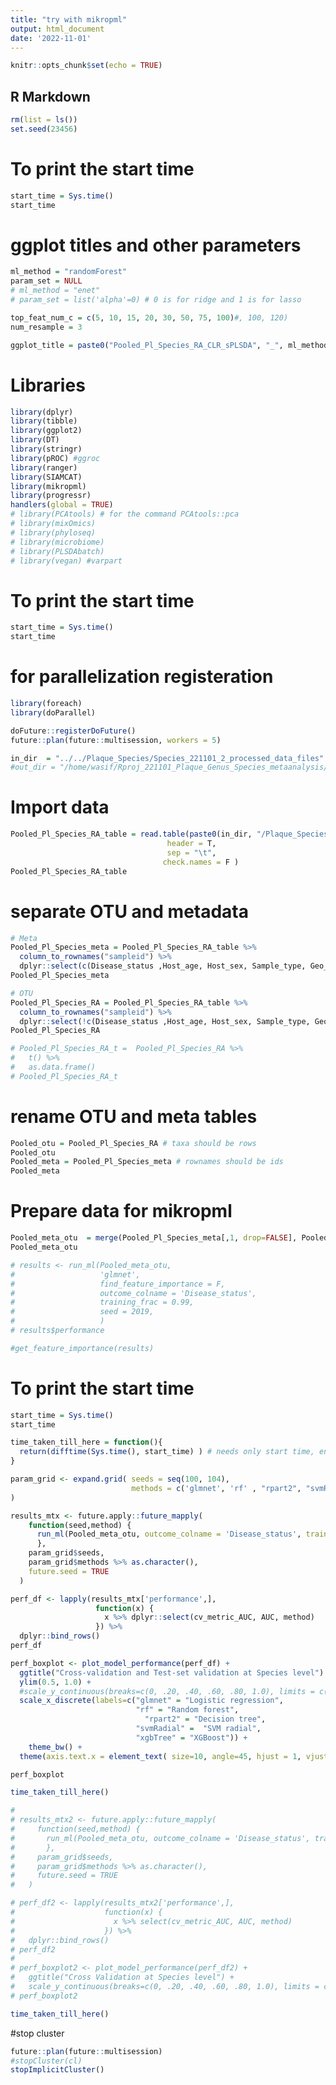 ```yaml
---
title: "try with mikropml"
output: html_document
date: '2022-11-01'
---
```


```r
knitr::opts_chunk$set(echo = TRUE)
```

## R Markdown

```r
rm(list = ls())
set.seed(23456)
```

# To print the start time
```r
start_time = Sys.time()
start_time
```

# ggplot titles and other parameters
```r
ml_method = "randomForest"
param_set = NULL
# ml_method = "enet"
# param_set = list('alpha'=0) # 0 is for ridge and 1 is for lasso

top_feat_num_c = c(5, 10, 15, 20, 30, 50, 75, 100)#, 100, 120)
num_resample = 3

ggplot_title = paste0("Pooled_Pl_Species_RA_CLR_sPLSDA", "_", ml_method) 
```

# Libraries

```r
library(dplyr)
library(tibble)
library(ggplot2)
library(DT)
library(stringr)
library(pROC) #ggroc
library(ranger)
library(SIAMCAT)
library(mikropml)
library(progressr)
handlers(global = TRUE)
# library(PCAtools) # for the command PCAtools::pca
# library(mixOmics)
# library(phyloseq)
# library(microbiome)
# library(PLSDAbatch)
# library(vegan) #varpart
```

# To print the start time
```r
start_time = Sys.time()
start_time
```

# for parallelization registeration
```r
library(foreach)
library(doParallel)

doFuture::registerDoFuture()
future::plan(future::multisession, workers = 5)
```

```r
in_dir  = "../../Plaque_Species/Species_221101_2_processed_data_files"
#out_dir = "/home/wasif/Rproj_221101_Plaque_Genus_Species_metaanalysis/Plaque_Species/Species_221101_2_processed_data_files"
```

# Import data

```r
Pooled_Pl_Species_RA_table = read.table(paste0(in_dir, "/Plaque_Species_relative_abundance_OTU_table_with_meta_data.txt"),
                                   header = T,
                                   sep = "\t",
                                  check.names = F )
Pooled_Pl_Species_RA_table
```

# separate OTU and metadata

```r
# Meta
Pooled_Pl_Species_meta = Pooled_Pl_Species_RA_table %>% 
  column_to_rownames("sampleid") %>% 
  dplyr::select(c(Disease_status ,Host_age, Host_sex, Sample_type, Geo_location, Study_name))
Pooled_Pl_Species_meta

# OTU
Pooled_Pl_Species_RA = Pooled_Pl_Species_RA_table %>% 
  column_to_rownames("sampleid") %>% 
  dplyr::select(!c(Disease_status ,Host_age, Host_sex, Sample_type, Geo_location, Study_name)) 
Pooled_Pl_Species_RA

# Pooled_Pl_Species_RA_t =  Pooled_Pl_Species_RA %>% 
#   t() %>% 
#   as.data.frame()
# Pooled_Pl_Species_RA_t
```
# rename OTU and meta tables
```r
Pooled_otu = Pooled_Pl_Species_RA # taxa should be rows
Pooled_otu
Pooled_meta = Pooled_Pl_Species_meta # rownames should be ids
Pooled_meta
```

# Prepare data for mikropml
```r
Pooled_meta_otu  = merge(Pooled_Pl_Species_meta[,1, drop=FALSE], Pooled_otu, by = "row.names") %>% column_to_rownames("Row.names")
Pooled_meta_otu
```


```r
# results <- run_ml(Pooled_meta_otu,
#                   'glmnet',
#                   find_feature_importance = F, 
#                   outcome_colname = 'Disease_status',
#                   training_frac = 0.99,
#                   seed = 2019,
#                   )
# results$performance
```


```r
#get_feature_importance(results)
```

# To print the start time
```r
start_time = Sys.time()
start_time

time_taken_till_here = function(){ 
  return(difftime(Sys.time(), start_time) ) # needs only start time, end time can be taken from Sys.time() so no need to assign
}
```


```r
param_grid <- expand.grid( seeds = seq(100, 104),
                           methods = c('glmnet', 'rf' , "rpart2", "svmRadial", "xgbTree")
)
```


```r
results_mtx <- future.apply::future_mapply(
    function(seed,method) {
      run_ml(Pooled_meta_otu, outcome_colname = 'Disease_status', training_frac = 0.8, method, cv_times = 5, seed = seed)
      },
    param_grid$seeds,
    param_grid$methods %>% as.character(),
    future.seed = TRUE
  )
```

```r
perf_df <- lapply(results_mtx['performance',], 
                   function(x) {
                     x %>% dplyr::select(cv_metric_AUC, AUC, method)
                   }) %>% 
  dplyr::bind_rows()
perf_df

perf_boxplot <- plot_model_performance(perf_df) +
  ggtitle("Cross-validation and Test-set validation at Species level") +
  ylim(0.5, 1.0) +
  #scale_y_continuous(breaks=c(0, .20, .40, .60, .80, 1.0), limits = c(0, 1)) +
  scale_x_discrete(labels=c("glmnet" = "Logistic regression",
                            "rf" = "Random forest",
                              "rpart2" = "Decision tree",
                            "svmRadial" =  "SVM radial",
                            "xgbTree" = "XGBoost")) +
    theme_bw() +
  theme(axis.text.x = element_text( size=10, angle=45, hjust = 1, vjust = 1) )

perf_boxplot
```

```r
time_taken_till_here()
```


```r
# 
# results_mtx2 <- future.apply::future_mapply(
#     function(seed,method) {
#       run_ml(Pooled_meta_otu, outcome_colname = 'Disease_status', training_frac = 0.99, method, cv_times = 5,seed = seed)
#       },
#     param_grid$seeds,
#     param_grid$methods %>% as.character(),
#     future.seed = TRUE
#   )
```

```r
# perf_df2 <- lapply(results_mtx2['performance',], 
#                    function(x) {
#                      x %>% select(cv_metric_AUC, AUC, method)
#                    }) %>% 
#   dplyr::bind_rows()
# perf_df2
# 
# perf_boxplot2 <- plot_model_performance(perf_df2) +
#   ggtitle("Cross Validation at Species level") +
#   scale_y_continuous(breaks=c(0, .20, .40, .60, .80, 1.0), limits = c(0, 1))
# perf_boxplot2
```
```r
time_taken_till_here()
```

#stop cluster

```r
future::plan(future::multisession)
#stopCluster(cl)
stopImplicitCluster()
```



